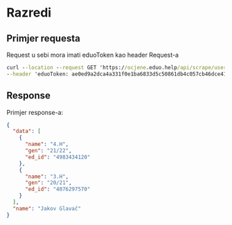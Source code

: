 
# Razredi

## Primjer requesta

<Callout emoji="⚠️">Request u sebi mora imati eduoToken kao header Request-a</Callout>
```cmd
curl --location --request GET 'https://ocjene.eduo.help/api/scrape/userInfo' \
--header 'eduoToken: ae0ed9a2dca4a331f0e1ba6833d5c50861db4c057cb46dce4190b7ae9ff6e47617d64b38d1b86d14b46bd8551c04fe1ded9ea7dfa2035a7fbf4430e66f1a9c06572646032216150e13e9433755bb4786d4a114caf462bd3c82ae43f374e6f725'
```

## Response

Primjer response-a:

```json
{
  "data": [
    {
      "name": "4.H",
      "gen": "21/22",
      "ed_id": "4983434120"
    },
    {
      "name": "3.H",
      "gen": "20/21",
      "ed_id": "4076297570"
    }
  ],
  "name": "Jakov Glavač"
}
```

